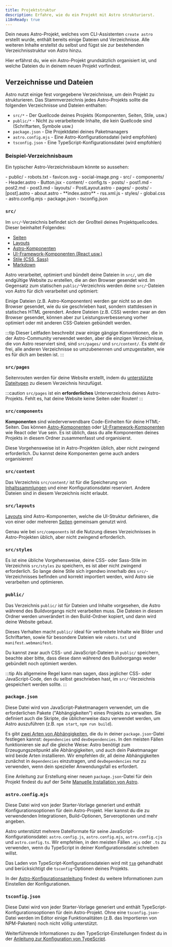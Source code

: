 ```yaml
---
title: Projektstruktur
description: Erfahre, wie du ein Projekt mit Astro strukturierst.
i18nReady: true
---
```



Dein neues Astro-Projekt, welches vom CLI-Assistenten `create astro` erstellt wurde, enthält bereits einige Dateien und Verzeichnisse. Alle weiteren Inhalte erstellst du selbst und fügst sie zur bestehenden Verzeichnisstruktur von Astro hinzu.

Hier erfährst du, wie ein Astro-Projekt grundsätzlich organisiert ist, und welche Dateien du in deinem neuen Projekt vorfindest.

## Verzeichnisse und Dateien

Astro nutzt einige fest vorgegebene Verzeichnisse, um dein Projekt zu strukturieren. Das Stammverzeichnis jedes Astro-Projekts sollte die folgenden Verzeichnisse und Dateien enthalten:

- `src/*` - Der Quellcode deines Projekts (Komponenten, Seiten, Stile, usw.)
- `public/*` - Nicht zu verarbeitende Inhalte, die kein Quellcode sind (Schriftarten, Symbole usw.)
- `package.json` - Die Projektdatei deines Paketmanagers
- `astro.config.mjs` - Eine Astro-Konfigurationsdatei (wird empfohlen)
- `tsconfig.json` - Eine TypeScript-Konfigurationsdatei (wird empfohlen)

### Beispiel-Verzeichnisbaum

Ein typischer Astro-Verzeichnisbaum könnte so aussehen:

<FileTree>
- public/
  - robots.txt
  - favicon.svg
  - social-image.png
- src/
  - components/
    - Header.astro
    - Button.jsx
  - content/
      - config.ts
      - posts/
        - post1.md
        - post2.md
        - post3.md
  - layouts/
    - PostLayout.astro
  - pages/
    - posts/
      - [post].astro
    - about.astro
    - **index.astro**
    - rss.xml.js
  - styles/
    - global.css
- astro.config.mjs
- package.json
- tsconfig.json
</FileTree>

### `src/`

Im `src/`-Verzeichnis befindet sich der Großteil deines Projektquellcodes. Dieser beinhaltet Folgendes:

- [Seiten](/de/basics/astro-pages/)
- [Layouts](/de/basics/layouts/)
- [Astro-Komponenten](/de/basics/astro-components/)
- [UI-Framework-Komponenten (React usw.)](/de/guides/framework-components/)
- [Stile (CSS, Sass)](/de/guides/styling/)
- [Markdown](/de/guides/markdown-content/)

Astro verarbeitet, optimiert und bündelt deine Dateien in `src/`, um die endgültige Website zu erstellen, die an den Browser gesendet wird. Im Gegensatz zum statischen `public/`-Verzeichnis werden deine `src/`-Dateien von Astro für dich verarbeitet und optimiert:

Einige Dateien (z.B. Astro-Komponenten) werden gar nicht so an den Browser gesendet, wie du sie geschrieben hast, sondern stattdessen in statisches HTML gerendert. Andere Dateien (z.B. CSS) werden zwar an den Browser gesendet, können aber zur Leistungsverbesserung vorher optimiert oder mit anderen CSS-Dateien gebündelt werden.

:::tip
Dieser Leitfaden beschreibt zwar einige gängige Konventionen, die in der Astro-Community verwendet werden, aber die einzigen Verzeichnisse, die von Astro reserviert sind, sind `src/pages/` und `src/content/`. Es steht dir frei, alle anderen Verzeichnisse so umzubenennen und umzugestalten, wie es für dich am besten ist.
:::

### `src/pages`

Seitenrouten werden für deine Website erstellt, indem du [unterstützte Dateitypen](/de/basics/astro-pages/#unterstützte-seitendateien) zu diesem Verzeichnis hinzufügst.

:::caution
`src/pages` ist ein **erforderliches** Unterverzeichnis deines Astro-Projekts. Fehlt es, hat deine Website keine Seiten oder Routen!
:::

### `src/components`

**Komponenten** sind wiederverwendbare Code-Einheiten für deine HTML-Seiten. Das können [Astro-Komponenten](/de/basics/astro-components/) oder [UI-Framework-Komponenten](/de/guides/framework-components/) wie React oder Vue sein. Es ist üblich, dass du alle Komponenten deines Projekts in diesem Ordner zusammenfasst und organisierst.

Diese Vorgehensweise ist in Astro-Projekten üblich, aber nicht zwingend erforderlich. Du kannst deine Komponenten gerne auch anders organisieren!

### `src/content`

Das Verzeichnis `src/content/` ist für die Speicherung von [Inhaltssammlungen](/de/guides/content-collections/) und einer Konfigurationsdatei reserviert. Andere Dateien sind in diesem Verzeichnis nicht erlaubt.

### `src/layouts`

[Layouts](/de/basics/layouts/) sind Astro-Komponenten, welche die UI-Struktur definieren, die von einer oder mehreren [Seiten](/de/basics/astro-pages/) gemeinsam genutzt wird.

Genau wie bei `src/components` ist die Nutzung dieses Verzeichnisses in Astro-Projekten üblich, aber nicht zwingend erforderlich.

### `src/styles`

Es ist eine übliche Vorgehensweise, deine CSS- oder Sass-Stile im Verzeichnis `src/styles` zu speichern, es ist aber nicht zwingend erforderlich. So lange deine Stile sich irgendwo innerhalb des `src/`-Verzeichnisses befinden und korrekt importiert werden, wird Astro sie verarbeiten und optimieren.

### `public/`

Das Verzeichnis `public/` ist für Dateien und Inhalte vorgesehen, die Astro während des Buildvorgangs nicht verarbeiten muss. Die Dateien in diesem Ordner werden unverändert in den Build-Ordner kopiert, und dann wird deine Website gebaut.

Dieses Verhalten macht `public/` ideal für verbreitete Inhalte wie Bilder und Schriftarten, sowie für besondere Dateien wie `robots.txt` und `manifest.webmanifest`.

Du kannst zwar auch CSS- und JavaScript-Dateien in `public/` speichern, beachte aber bitte, dass diese dann während des Buildvorgangs weder gebündelt noch optimiert werden.

:::tip
Als allgemeine Regel kann man sagen, dass jeglicher CSS- oder JavaScript-Code, den du selbst geschrieben hast, im `src/`-Verzeichnis gespeichert werden sollte.
:::

### `package.json`

Diese Datei wird von JavaScript-Paketmanagern verwendet, um die erforderlichen Pakete ("Abhängigkeiten") eines Projekts zu verwalten. Sie definiert auch die Skripte, die üblicherweise dazu verwendet werden, um Astro auszuführen (z.B. `npm start`, `npm run build`).

Es gibt [zwei Arten von Abhängigkeiten](https://docs.npmjs.com/specifying-dependencies-and-devdependencies-in-a-package-json-file), die du in deiner `package.json`-Datei festlegen kannst: `dependencies` und `devDependencies`. In den meisten Fällen funktionieren sie auf die gleiche Weise: Astro benötigt zum Erzeugungszeitpunkt alle Abhängigkeiten, und auch dein Paketmanager wird beide Arten installieren. Wir empfehlen dir, all deine Abhängigkeiten zunächst in `dependencies` einzutragen, und `devDependencies` nur zu verwenden, wenn dein spezieller Anwendungsfall es erfordert.

Eine Anleitung zur Erstellung einer neuen `package.json`-Datei für dein Projekt findest du auf der Seite [Manuelle Installation von Astro](/de/install-and-setup/#manual-setup).

### `astro.config.mjs`

Diese Datei wird von jeder Starter-Vorlage generiert und enthält Konfigurations&shy;optionen für dein Astro-Projekt. Hier kannst du die zu verwendenden Integrationen, Build-Optionen, Serveroptionen und mehr angeben.

Astro unterstützt mehrere Dateiformate für seine JavaScript-Konfigurationsdatei: `astro.config.js`, `astro.config.mjs`, `astro.config.cjs` und `astro.config.ts`. Wir empfehlen, in den meisten Fällen `.mjs` oder `.ts` zu verwenden, wenn du TypeScript in deiner Konfigurationsdatei schreiben willst.

Das Laden von TypeScript-Konfigurationsdateien wird mit [`tsm`](https://github.com/lukeed/tsm) gehandhabt und berücksichtigt die `tsconfig`-Optionen deines Projekts.

In der [Astro-Konfigurationsanleitung](/de/reference/configuration-reference/) findest du weitere Informationen zum Einstellen der Konfigurationen.

### `tsconfig.json`

Diese Datei wird von jeder Starter-Vorlage generiert und enthält TypeScript-Konfigurations&shy;optionen für dein Astro-Projekt. Ohne eine `tsconfig.json`-Datei werden im Editor einige Funktionalitäten (z.B. das Importieren von NPM-Paketen) noch nicht völlig unterstützt.

Weiterführende Informationen zu den TypeScript-Einstellungen findest du in der [Anleitung zur Konfiguration von TypeScript](/de/guides/typescript/).
